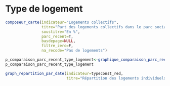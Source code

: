 # Type de logement {#typelogement}

```r
composeur_carte(indicateur="Logements collectifs",
                titre="Part des logements collectifs dans le parc social au 1er janvier 2018",
                soustitre="En %",
                parc_recent=T,
                basdepage=NULL,
                filtre_zero=F,
                na_recode="Pas de logements")
```

```r
p_comparaison_parc_recent_type_logement<-graphique_comparaison_parc_recent(indicateur="Logements collectifs",titre="Logements sociaux collectifs",caption=caption)
p_comparaison_parc_recent_type_logement
```

```r
graph_repartition_par_date(indicateur=typeconst_red,
                           titre="Répartition des logements individuels et collectifs")
```
